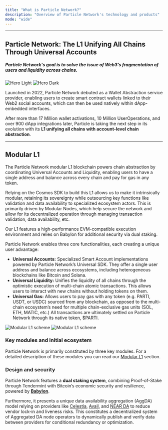 ```yaml
---
title: "What is Particle Network?"
description: "Overview of Particle Network's technology and products"
mode: "wide"
---
```


***

## Particle Network: The L1 Unifying All Chains Through Universal Accounts

##### Particle Network's goal is to solve the issue of Web3’s fragmentation of users and liquidity across chains.

<img
  className="block dark:hidden"
  src="/resources/images/hero-dark.png"
  alt="Hero Light"
/>
<img
  className="hidden dark:block"
  src="/resources/images/hero-dark.png"
  alt="Hero Dark"
/>

Launched in 2022, Particle Network debuted as a Wallet Abstraction service provider, enabling users to create smart contract wallets linked to their Web2 social accounts, which can then be used natively within dApp-embedded interfaces. 

After more than 17 Million wallet activations, 10 Million UserOperations, and over 900 dApp integrations later, Particle is taking the next step in its evolution with its **L1 unifying all chains with account-level chain abstraction**.

***

## Modular L1

The Particle Network modular L1 blockchain powers chain abstraction by coordinating Universal Accounts and Liquidity, enabling users to have a single address and balance across every chain and pay for gas in any token.

Relying on the Cosmos SDK to build this L1 allows us to make it intrinsically modular, retaining its sovereignty while outsourcing key functions like validation and data availability to specialized ecosystem actors. This is primarily driven by Modular Nodes, which help secure the network and allow for its decentralized operation through managing transaction validation, data availability, etc. 

Our L1 features a high-performance EVM-compatible execution environment and relies on Babylon for additional security via dual staking.

Particle Network enables three core functionalities, each creating a unique user advantage:

- **Universal Accounts:** Specialized Smart Account implementations powered by Particle Network’s Universal SDK. They offer a single user address and balance across ecosystems, including heterogeneous blockchains like Bitcoin and Solana.
- **Universal Liquidity:** Unifies the liquidity of all chains through the optimistic execution of multi-chain atomic transactions. This allows users to interact with new chains without holding tokens on them.
- **Universal Gas:** Allows users to pay gas with any token (e.g. PARTI, USDT, or USDC) sourced from any blockchain, as opposed to the multi-chain ecosystem’s need for multiple chain-exclusive gas units (SOL, ETH, MATIC, etc.) All transactions are ultimately settled on Particle Network through its native token, $PARTI.

<Frame caption="Our L1's modular architecture.">
<img
  className="block dark:hidden"
  src="/resources/images/modular-l1.jpg"
  alt="Modular L1 scheme"
/>
<img
  className="hidden dark:block"
  src="/resources/images/modular-l1.jpg"
  alt="Modular L1 scheme"
/>
</Frame>

### Key modules and initial ecosystem

Particle Network is primarily constituted by three key modules. For a detailed description of these modules you can read our [Modular L1](doc:particle-chain) section.

### Design and security

Particle Network features a **dual staking system**, combining Proof-of-Stake through Tendermint with Bitcoin’s economic security and resilience, powered by **[Babylon](https://babylonchain.io)**.

Furthermore, it presents a unique data availability aggregation (AggDA) model relying on providers like [Celestia](https://celestia.org/), [Avail](https://www.availproject.org/), and [NEAR DA](https://near.org/data-availability) to reduce vendor lock-in and liveness risks. This constitutes a decentralized system of Aggregated DA node operators to dynamically publish and verify data between providers for conditional redundancy or optimization.